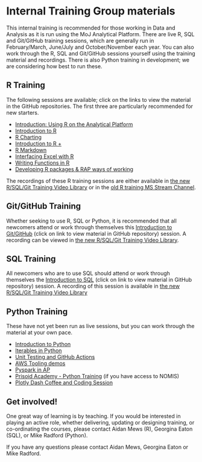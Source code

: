 # Internal Training Group materials {#ITG}

This internal training is recommended for those working in Data and Analysis as it is run using the MoJ Analytical Platform. There are live R, SQL and Git/GitHub training sessions, which are generally run in February/March, June/July and October/November each year. You can also work through the R, SQL and Git/GitHub sessions yourself using the training material and recordings. There is also Python training in development; we are considering how best to run these.  

## R Training

The following sessions are available; click on the links to view the material in the GitHub repositories. The first three are particularly recommended for new starters.   

* [Introduction: Using R on the Analytical Platform](https://github.com/moj-analytical-services/intro_using_r_on_ap)
* [Introduction to R](https://github.com/moj-analytical-services/IntroRTraining)
* [R Charting](https://github.com/moj-analytical-services/ggplotTraining)
* [Introduction to R +](https://github.com/moj-analytical-services/intro_r_training_extension)
*	[R Markdown](https://github.com/moj-analytical-services/rmarkdown_training)
*	[Interfacing Excel with R](https://github.com/moj-analytical-services/r-excel-training)
*	[Writing Functions in R](https://github.com/moj-analytical-services/writing_functions_in_r)
*	[Developing R packages & RAP ways of working](https://github.com/moj-analytical-services/rpackage_training)

The recordings of these R training sessions are either available in [the new R/SQL/Git Training Video Library](https://justiceuk.sharepoint.com/:f:/s/RTrainingGroup/Ev1kwXxGaVNNpLwFg4drakUBNUpZz72DRdcD8PipkU-u9A?e=SQzeJL) or in the [old R training MS Stream Channel](https://web.microsoftstream.com/channel/aa3cda5d-99d6-4e9d-ac5e-6548dd55f52a).

## Git/GitHub Training

Whether seeking to use R, SQL or Python, it is recommended that all newcomers attend or work through themselves this [Introduction to Git/GitHub](https://github.com/moj-analytical-services/intro_to_github_training) (click on link to view material in GitHub repository) session. A recording can be viewed in [the new R/SQL/Git Training Video Library](https://justiceuk.sharepoint.com/:f:/s/RTrainingGroup/Ev1kwXxGaVNNpLwFg4drakUBNUpZz72DRdcD8PipkU-u9A?e=SQzeJL).	

## SQL Training

All newcomers who are to use SQL should attend or work through themselves the [Introduction to SQL](https://github.com/moj-analytical-services/sql_training) (click on link to view material in GitHub repository) session. A recording of this session is available in [the new R/SQL/Git Training Video Library](https://justiceuk.sharepoint.com/:f:/s/RTrainingGroup/Ev1kwXxGaVNNpLwFg4drakUBNUpZz72DRdcD8PipkU-u9A?e=SQzeJL)

## Python Training

These have not yet been run as live sessions, but you can work through the material at your own pace.

* [Introduction to Python](https://github.com/moj-analytical-services/intro-to-python)
* [Iterables in Python](https://github.com/moj-analytical-services/python-training-iterables)
* [Unit Testing and GitHub Actions](https://github.com/moj-analytical-services/actions-workshop)
* [AWS Tooling demos](https://github.com/moj-analytical-services/mojap-aws-tools-demo)
* [Pyspark in AP](https://github.com/moj-analytical-services/pyspark-in-AP-guidance)
* [Prisoid Academy - Python Training](https://github.com/moj-analytical-services/Prisoid-Academy/tree/main/Python) (if you have access to NOMIS)
* [Plotly Dash Coffee and Coding Session](https://github.com/moj-analytical-services/Coffee-and-Coding/tree/master/2020-04-14%20Python%20webapps%20using%20Plotly%20Dash)

## Get involved!

One great way of learning is by teaching. If you would be interested in playing an active role, whether delivering, updating or designing training, or co-ordinating the courses, please contact Aidan Mews (R), Georgina Eaton (SQL), or Mike Radford (Python).

If you have any questions please contact Aidan Mews, Georgina Eaton or Mike Radford.
